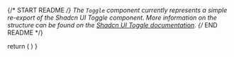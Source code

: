 
{/* START README */}
The `Toggle` component currently represents a simple re-export of the Shadcn UI Toggle component. More information on the structure can be found on the [Shadcn UI Toggle documentation](https://ui.shadcn.com/docs/components/toggle).
{/* END README */}

  return (
    <Toggle aria-label="Toggle italic">
      <Bold className="h-4 w-4" />
    </Toggle>
  )
}
